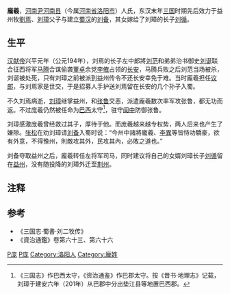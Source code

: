 '''龐羲'''，[[河南郡|河南尹]][[河南县|河南县]]（今属[[河南省|河南省]][[洛阳市|洛阳市]]）人氏，东汉末年[[三国|三国]]时期先后效力于益州牧[[劉焉_(益州牧)|劉焉]]、[[刘璋|刘璋]]父子与建立[[蜀汉|蜀汉]]的[[刘备|刘备]]，其女嫁给了刘璋的长子[[刘循|刘循]]。

== 生平 ==
[[汉献帝|汉献帝]]兴平元年（公元194年），刘焉的长子左中郎將[[刘范|刘范]]和弟弟治书御史[[刘诞|刘诞]]联合征西将军[[马腾|马腾]]合谋偷袭[[董卓|董卓]]余党[[李傕|李傕]]占领的[[长安|长安]]，马腾兵败之后刘范当场被杀，刘诞被处死，只有刘璋之前被派到益州传令不还长安幸免于难。当时龐羲担任[[议郎|议郎]]，与刘焉家是世交，于是招募人手护送刘焉留在长安的几个孙子入蜀。

不久刘焉病逝，[[刘璋|刘璋]]继掌益州，和[[张鲁|张鲁]]交恶，派遣龐羲数次率军攻张鲁，都无功而返。不过庞羲仍然被任命为[[巴西郡|巴西]]太守<ref>《三国志》作巴西太守，《资治通鉴》作巴郡太守。按《晋书·地理志》记载，刘璋于建安六年（201年）从巴郡中分出垫江县等地置巴西郡。</ref>，驻守[[阆中|阆中]]防御张鲁。

刘璋感激庞羲曾经救过其子，厚待于他。而庞羲越来越专权势，两人后来也产生了嫌隙。[[张松_(东汉)|张松]]在劝刘璋请[[刘备|刘备]]入蜀时说：“今州中諸將龐羲、[[李異|李異]]等皆恃功驕豪，欲有外意，不得豫州，則敵攻其外，民攻其內，必敗之道也。”

刘备夺取益州之后，龐羲转任左将军司马，同时建议将自己的女婿刘璋长子[[刘循|刘循]]留在[[益州|益州]]，没有随投降的刘璋外迁至[[荆州_(古代)|荆州]]。

== 注释 ==
{{reflist}}

== 参考 ==
*《三国志·蜀書·刘二牧传》
*《資治通鑑》卷第六十三、第六十六

[[Category:東漢军事人物|P庞]]
[[Category:蜀汉军事人物|P庞]]
[[Category:洛阳人|Category:洛阳人]]
[[Category:龐姓|Category:龐姓]]